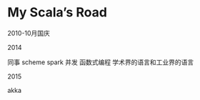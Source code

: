 My Scala's Road
========================================================

2010-10月国庆

2014

同事
scheme
spark 并发
函数式编程
学术界的语言和工业界的语言

2015

akka


